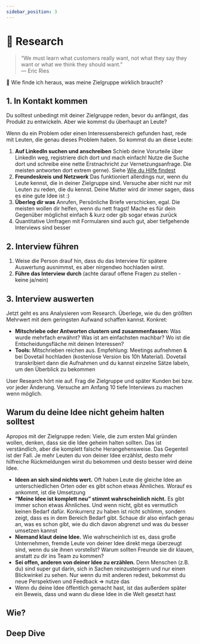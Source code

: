 ```yaml
---
sidebar_position: 3
---
```


# 🔎 Research

> “We must learn what customers really want, not what they say they want or what we think they should want.”\
> ― Eric Ries

<Callout>
  🤔 Wie finde ich heraus, was meine Zielgruppe wirklich braucht?
</Callout>

## 1. In Kontakt kommen

Du solltest unbedingt mit deiner Zielgruppe reden, bevor du anfängst, das Produkt zu entwickeln. Aber wie kommst du überhaupt an Leute?

Wenn du ein Problem oder einen Interessensbereich gefunden hast, rede mit Leuten, die genau dieses Problem haben. So kommst du an diese Leute:

1. **Auf LinkedIn suchen und anschreiben**
   Schieb deine Vorurteile über LinkedIn weg, registriere dich dort und mach einfach! Nutze die Suche dort und schreibe eine nette Erstnachricht zur Vernetzungsanfrage. Die meisten antworten dort extrem gerne). Siehe  [Wie du Hilfe findest](https://www.notion.so/Wie-du-Hilfe-findest-95f7ab5746634edcb462950c27e5ea72?pvs=21)
2. **Freundeskreis und Netzwerk**
   Das funktioniert allerdings nur, wenn du Leute kennst, die in deiner Zielgruppe sind. Versuche aber nicht nur mit Leuten zu reden, die du kennst. Deine Mutter wird dir immer sagen, dass es eine gute Idee ist :)
3. **Überleg dir was**
   Anrufen, Persönliche Briefe verschicken, egal. Die meisten wollen dir helfen, wenn du nett fragst! Mache es für dein Gegenüber möglichst einfach & kurz oder gib sogar etwas zurück
4. Quantitative Umfragen mit Formularen sind auch gut, aber tiefgehende Interviews sind besser

## 2. Interview führen

1. Weise die Person drauf hin, dass du das Interview für spätere Auswertung ausnimmst, es aber nirgendwo hochladen wirst.
2. **Führe das Interview durch** (achte darauf offene Fragen zu stellen - keine ja/nein)

## 3. Interview auswerten

Jetzt geht es ans Analysieren vom Research. Überlege, wie du den größten Mehrwert mit dem geringsten Aufwand schaffen kannst. Konkret:

- **Mitschriebe oder Antworten clustern und zusammenfassen:** Was wurde mehrfach erwähnt? Was ist am einfachsten machbar? Wo ist die Entscheidungsfläche mit deinen Interessen?
- **Tools:** Mitschrieben reichen aus. Empfehlung: Meetings aufnehmen & bei Dovetail hochladen (kostenlose Version bis 10h Material). Dovetail transkribiert dann die Aufnahmen und du kannst einzelne Sätze labeln, um den Überblick zu bekommen

User Research hört nie auf. Frag die Zielgruppe und später Kunden bei bzw. vor jeder Änderung. Versuche am Anfang 10 tiefe Interviews zu machen wenn möglich.

## Warum du deine Idee nicht geheim halten solltest

Apropos mit der Zielgruppe reden: Viele, die zum ersten Mal gründen wollen, denken, dass sie die Idee geheim halten sollten.
Das ist verständlich, aber die komplett falsche Herangehensweise. Das Gegenteil ist der Fall. Je mehr Leuten du von deiner Idee erzählst, desto mehr hilfreiche Rückmeldungen wirst du bekommen und desto besser wird deine Idee.

- **Ideen an sich sind nichts wert.** Oft haben Leute die gleiche Idee an unterschiedlichen Orten oder es gibt schon etwas Ähnliches. Worauf es ankommt, ist die Umsetzung
  ‍
- **“Meine Idee ist komplett neu” stimmt wahrscheinlich nicht.** Es gibt immer schon etwas Ähnliches. Und wenn nicht, gibt es vermutlich keinen Bedarf dafür. Konkurrenz zu haben ist nicht schlimm, sondern zeigt, dass es in dem Bereich Bedarf gibt. Schaue dir also einfach genau an, was es schon gibt, wie du dich davon abgrenzt und was du besser umsetzen kannst
  ‍
- **Niemand klaut deine Idee.** Wie wahrscheinlich ist es, dass große Unternehmen, fremde Leute von deiner Idee direkt mega überzeugt sind, wenn du sie ihnen vorstellst? Warum sollten Freunde sie dir klauen, anstatt zu dir ins Team zu kommen?
  ‍
- **Sei offen, anderen von deiner Idee zu erzählen.** Denn Menschen (z.B. du) sind super gut darin, sich in Sachen reinzusteigern und nur einen Blickwinkel zu sehen. Nur wenn du mit anderen redest, bekommst du neue Perspektiven und Feedback ⇒ nutze das
  ‍
- Wenn du deine Idee öffentlich gemacht hast, ist das außerdem später ein Beweis, dass und wann du diese Idee in die Welt gesetzt hast

## Wie?

<Tooltipp
  toolName="Notion"
  toolDescription="Kopiere dir einfach ein User Interview Template"
  toolSource="https://www.notion.so/de-de/templates/category/user-interviews"
  buttonText="Zu den Templates"
/>

## Deep Dive

<TwoColumns>
  <YouTube videoId="z1iF1c8w5Lg" />
  <YouTube videoId="MT4Ig2uqjTc" />
  <YouTube videoId="2wF9tWSugm4" />
  <YouTube videoId="sVUKjCkEt3I" />
</TwoColumns>
